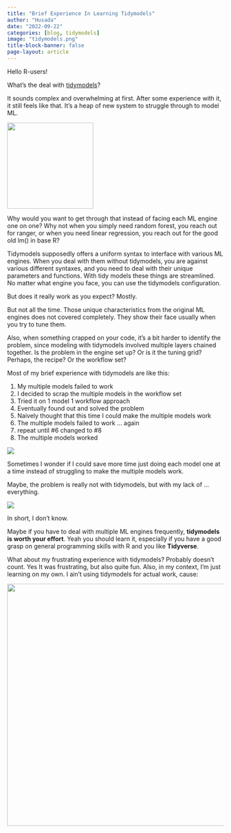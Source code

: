 ```yaml
---
title: "Brief Experience In Learning Tidymodels"
author: "Husada"
date: "2022-09-22"
categories: [blog, tidymodels]
image: "tidymodels.png"
title-block-banner: false
page-layout: article
---
```


Hello R-users!

What's the deal with [tidymodels](https://www.tidymodels.org/)?

It sounds complex and overwhelming at first. After some experience with it, it still feels like that. It's a heap of new system to struggle through to model ML.

![](tidymodels.png){fig-align="center" width="200"}

Why would you want to get through that instead of facing each ML engine one on one? Why not when you simply need random forest, you reach out for ranger, or when you need linear regression, you reach out for the good old lm() in base R?

Tidymodels supposedly offers a uniform syntax to interface with various ML engines. When you deal with them without tidymodels, you are against various different syntaxes, and you need to deal with their unique parameters and functions. With tidy models these things are streamlined. No matter what engine you face, you can use the tidymodels configuration.

But does it really work as you expect? Mostly.

But not all the time. Those unique characteristics from the original ML engines does not covered completely. They show their face usually when you try to tune them.

Also, when something crapped on your code, it's a bit harder to identify the problem, since modeling with tidymodels involved multiple layers chained together. Is the problem in the engine set up? Or is it the tuning grid? Perhaps, the recipe? Or the workflow set?

Most of my brief experience with tidymodels are like this:

1.  My multiple models failed to work
2.  I decided to scrap the multiple models in the workflow set
3.  Tried it on 1 model 1 workflow approach
4.  Eventually found out and solved the problem
5.  Naively thought that this time I could make the multiple models work
6.  The multiple models failed to work ... again
7.  repeat until #6 changed to #8
8.  The multiple models worked

![](spongebob-patrick.gif){fig-align="center"}

Sometimes I wonder if I could save more time just doing each model one at a time instead of struggling to make the multiple models work.

Maybe, the problem is really not with tidymodels, but with my lack of ... everything.\

![](giphy.webp){fig-align="center"}

In short, I don't know.

Maybe if you have to deal with multiple ML engines frequently, **tidymodels is worth your effort**. Yeah you should learn it, especially if you have a good grasp on general programming skills with R and you like **Tidyverse**.

What about my frustrating experience with tidymodels? Probably doesn't count. Yes It was frustrating, but also quite fun. Also, in my context, I'm just learning on my own. I ain't using tidymodels for actual work, cause:

![](quote.jpg){fig-align="center" width="562"}
